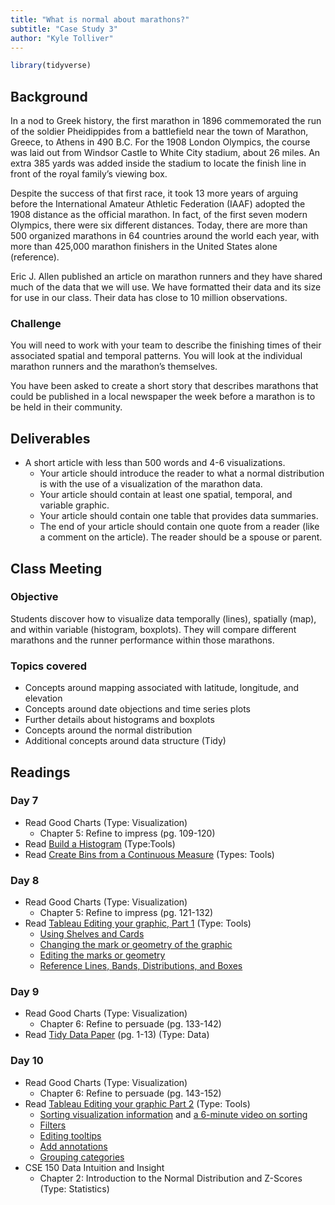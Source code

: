 ```yaml
---
title: "What is normal about marathons?"
subtitle: "Case Study 3"
author: "Kyle Tolliver"
---
```


```r
library(tidyverse)
```

## Background

In a nod to Greek history, the first marathon in 1896 commemorated the run of the soldier Pheidippides from a battlefield near the town of Marathon, Greece, to Athens in 490 B.C. For the 1908 London Olympics, the course was laid out from Windsor Castle to White City stadium, about 26 miles. An extra 385 yards was added inside the stadium to locate the finish line in front of the royal family’s viewing box.

Despite the success of that first race, it took 13 more years of arguing before the International Amateur Athletic Federation (IAAF) adopted the 1908 distance as the official marathon. In fact, of the first seven modern Olympics, there were six different distances. Today, there are more than 500 organized marathons in 64 countries around the world each year, with more than 425,000 marathon finishers in the United States alone (reference).

Eric J. Allen published an article on marathon runners and they have shared much of the data that we will use. We have formatted their data and its size for use in our class. Their data has close to 10 million observations.

### Challenge

You will need to work with your team to describe the finishing times of their associated spatial and temporal patterns. You will look at the individual marathon runners and the marathon’s themselves.

You have been asked to create a short story that describes marathons that could be published in a local newspaper the week before a marathon is to be held in their community.

## Deliverables

* A short article with less than 500 words and 4-6 visualizations.
  + Your article should introduce the reader to what a normal distribution is with the use of a visualization of the marathon data.
  + Your article should contain at least one spatial, temporal, and variable graphic.
  + Your article should contain one table that provides data summaries.
  + The end of your article should contain one quote from a reader (like a comment on the article). The reader should be a spouse or parent.

## Class Meeting

### Objective 

Students discover how to visualize data temporally (lines), spatially (map), and within variable (histogram, boxplots).  They will compare different marathons and the runner performance within those marathons.

### Topics covered

* Concepts around mapping associated with latitude, longitude, and elevation
* Concepts around date objections and time series plots
* Further details about histograms and boxplots
* Concepts around the normal distribution
* Additional concepts around data structure (Tidy)

## Readings

### Day 7 

* Read Good Charts (Type: Visualization)
  + Chapter 5: Refine to impress (pg. 109-120)
* Read [Build a Histogram](https://help.tableau.com/current/pro/desktop/en-us/buildexamples_histogram.htm) (Type:Tools)
* Read [Create Bins from a Continuous Measure](https://help.tableau.com/current/pro/desktop/en-us/calculations_bins.htm) (Types: Tools)

### Day 8

* Read Good Charts (Type: Visualization)
  + Chapter 5: Refine to impress (pg. 121-132)
* Read [Tableau Editing your graphic, Part 1](https://help.tableau.com/current/pro/desktop/en-us/concepts.htm) (Type: Tools)
  + [Using Shelves and Cards](https://help.tableau.com/current/pro/desktop/en-us/buildmanual_shelves.htm)
  + [Changing the mark or geometry of the graphic](https://help.tableau.com/current/pro/desktop/en-us/viewparts_marks_marktypes.htm)
  + [Editing the marks or geometry](https://help.tableau.com/current/pro/desktop/en-us/viewparts_marks_markproperties.htm)
  + [Reference Lines, Bands, Distributions, and Boxes](https://help.tableau.com/current/pro/desktop/en-us/reference_lines.htm#Add_Bullet_Graphs)

### Day 9

* Read Good Charts (Type: Visualization)
  + Chapter 6: Refine to persuade (pg. 133-142)
* Read [Tidy Data Paper](https://vita.had.co.nz/papers/tidy-data.pdf) (pg. 1-13) (Type: Data)

### Day 10

* Read Good Charts (Type: Visualization)
  + Chapter 6: Refine to persuade (pg. 143-152)
* Read [Tableau Editing your graphic Part 2](https://help.tableau.com/current/pro/desktop/en-us/ask_data.htm) (Type: Tools)
  + [Sorting visualization information](https://help.tableau.com/current/pro/desktop/en-us/sortgroup_sorting_computed_howto.htm) and [a 6-minute video on sorting](https://www.tableau.com/learn/tutorials/on-demand/sorting)
  + [Filters](https://www.tableau.com/learn/tutorials/on-demand/ways-filter)
  + [Editing tooltips](https://www.tableau.com/learn/tutorials/on-demand/tooltips)
  + [Add annotations](https://help.tableau.com/current/pro/desktop/en-us/annotations_annotations_add.htm)
  + [Grouping categories](https://www.tableau.com/learn/tutorials/on-demand/grouping)
* CSE 150 Data Intuition and Insight
  + Chapter 2: Introduction to the Normal Distribution and Z-Scores (Type: Statistics)  